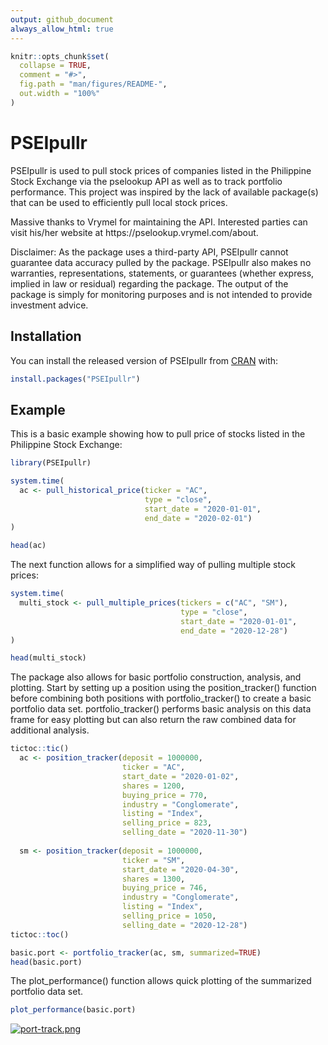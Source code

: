 ```yaml
---
output: github_document
always_allow_html: true
---
```


<!-- README.md is generated from README.Rmd. Please edit that file -->

```r
knitr::opts_chunk$set(
  collapse = TRUE,
  comment = "#>",
  fig.path = "man/figures/README-",
  out.width = "100%"
)
```

# PSEIpullr

<!-- badges: start -->
<!-- badges: end -->

PSEIpullr is used to pull stock prices of companies listed in the Philippine Stock Exchange via the pselookup API as well as to track portfolio performance. This project was inspired by the lack of available package(s) that can be used to efficiently pull local stock prices. 

Massive thanks to Vrymel for maintaining the API. Interested parties can visit his/her website at https://pselookup.vrymel.com/about. 

Disclaimer: As the package uses a third-party API, PSEIpullr cannot guarantee data accuracy pulled by the package. PSEIpullr also makes no warranties, representations, statements, or guarantees (whether express, implied in law or residual) regarding the package. The output of the package is simply for monitoring purposes and is not intended to provide investment advice. 

## Installation

You can install the released version of PSEIpullr from [CRAN](https://CRAN.R-project.org) with:

``` r
install.packages("PSEIpullr")
```

## Example

This is a basic example showing how to pull price of stocks listed in the Philippine Stock Exchange:

```r
library(PSEIpullr)

system.time(
  ac <- pull_historical_price(ticker = "AC", 
                              type = "close", 
                              start_date = "2020-01-01", 
                              end_date = "2020-02-01")
)

head(ac)
```


The next function allows for a simplified way of pulling multiple stock prices:

```r
system.time(
  multi_stock <- pull_multiple_prices(tickers = c("AC", "SM"), 
                                      type = "close", 
                                      start_date = "2020-01-01", 
                                      end_date = "2020-12-28")
)

head(multi_stock)
```

The package also allows for basic portfolio construction, analysis, and plotting. Start by setting up a position using the position_tracker() function before combining both positions with portfolio_tracker() to create a basic portfolio data set. portfolio_tracker() performs basic analysis on this data frame for easy plotting but can also return the raw combined data for additional analysis.

```r
tictoc::tic()
  ac <- position_tracker(deposit = 1000000, 
                         ticker = "AC",   
                         start_date = "2020-01-02", 
                         shares = 1200, 
                         buying_price = 770, 
                         industry = "Conglomerate", 
                         listing = "Index", 
                         selling_price = 823, 
                         selling_date = "2020-11-30")
  
  sm <- position_tracker(deposit = 1000000, 
                         ticker = "SM", 
                         start_date = "2020-04-30", 
                         shares = 1300, 
                         buying_price = 746,    
                         industry = "Conglomerate", 
                         listing = "Index", 
                         selling_price = 1050, 
                         selling_date = "2020-12-28")
tictoc::toc()

basic.port <- portfolio_tracker(ac, sm, summarized=TRUE)
head(basic.port)
```

The plot_performance() function allows quick plotting of the summarized portfolio data set.

```r
plot_performance(basic.port)
```

[![port-track.png](https://i.postimg.cc/YSdPDZMj/port-track.png)](https://postimg.cc/FfJG7PfQ)
